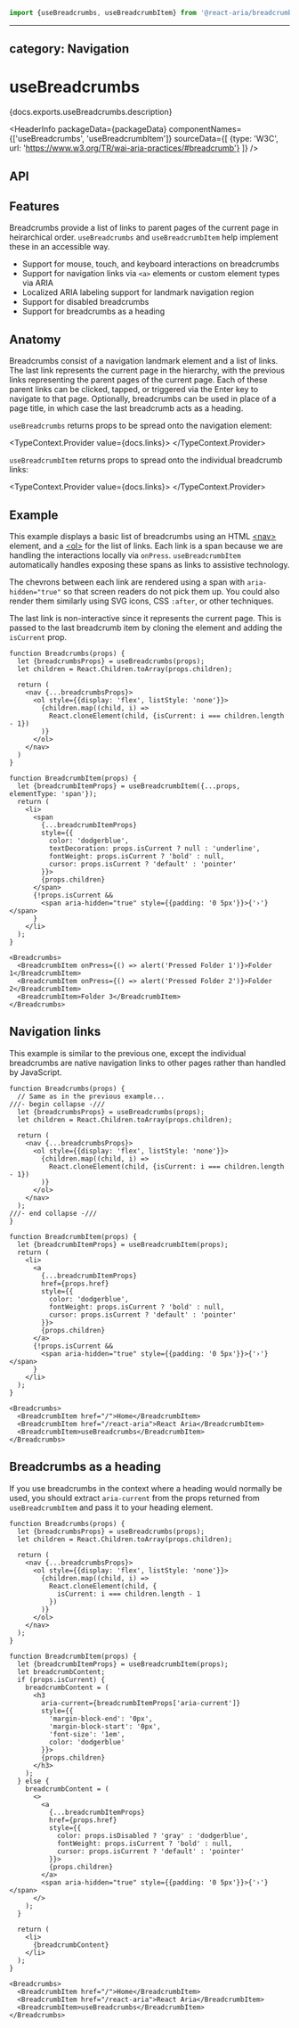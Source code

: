 <!-- Copyright 2020 Adobe. All rights reserved.
This file is licensed to you under the Apache License, Version 2.0 (the "License");
you may not use this file except in compliance with the License. You may obtain a copy
of the License at http://www.apache.org/licenses/LICENSE-2.0
Unless required by applicable law or agreed to in writing, software distributed under
the License is distributed on an "AS IS" BASIS, WITHOUT WARRANTIES OR REPRESENTATIONS
OF ANY KIND, either express or implied. See the License for the specific language
governing permissions and limitations under the License. -->



```jsx import
import {useBreadcrumbs, useBreadcrumbItem} from '@react-aria/breadcrumbs';
```

---
category: Navigation
---

# useBreadcrumbs

<p>{docs.exports.useBreadcrumbs.description}</p>

<HeaderInfo
  packageData={packageData}
  componentNames={['useBreadcrumbs', 'useBreadcrumbItem']}
  sourceData={[
    {type: 'W3C', url: 'https://www.w3.org/TR/wai-aria-practices/#breadcrumb'}
  ]} />

## API

<FunctionAPI function={docs.exports.useBreadcrumbs} links={docs.links} />
<FunctionAPI function={docs.exports.useBreadcrumbItem} links={docs.links} />

## Features

Breadcrumbs provide a list of links to parent pages of the current page in heirarchical order.
`useBreadcrumbs` and `useBreadcrumbItem` help implement these in an accessible way.

* Support for mouse, touch, and keyboard interactions on breadcrumbs
* Support for navigation links via `<a>` elements or custom element types via ARIA
* Localized ARIA labeling support for landmark navigation region
* Support for disabled breadcrumbs
* Support for breadcrumbs as a heading

## Anatomy

Breadcrumbs consist of a navigation landmark element and a list of links. The last link
represents the current page in the hierarchy, with the previous links representing the
parent pages of the current page. Each of these parent links can be clicked, tapped, or
triggered via the Enter key to navigate to that page. Optionally, breadcrumbs can be used
in place of a page title, in which case the last breadcrumb acts as a heading.

`useBreadcrumbs` returns props to be spread onto the navigation element:

<TypeContext.Provider value={docs.links}>
  <InterfaceType properties={docs.links[docs.exports.useBreadcrumbs.return.id].properties} />
</TypeContext.Provider>

`useBreadcrumbItem` returns props to spread onto the individual breadcrumb links:

<TypeContext.Provider value={docs.links}>
  <InterfaceType properties={docs.links[docs.exports.useBreadcrumbItem.return.id].properties} />
</TypeContext.Provider>

## Example

This example displays a basic list of breadcrumbs using an HTML
[&lt;nav&gt;](https://developer.mozilla.org/en-US/docs/Web/HTML/Element/nav)
element, and a [&lt;ol&gt;](https://developer.mozilla.org/en-US/docs/Web/HTML/Element/ol)
for the list of links. Each link is a span because we are handling the interactions
locally via `onPress`. `useBreadcrumbItem` automatically handles exposing these
spans as links to assistive technology.

The chevrons between each link are rendered using a span with `aria-hidden="true"` so that
screen readers do not pick them up. You could also render them similarly using SVG icons,
CSS `:after`, or other techniques.

The last link is non-interactive since it represents the current page. This is
passed to the last breadcrumb item by cloning the element and adding the `isCurrent`
prop.

```tsx example
function Breadcrumbs(props) {
  let {breadcrumbsProps} = useBreadcrumbs(props);
  let children = React.Children.toArray(props.children);

  return (
    <nav {...breadcrumbsProps}>
      <ol style={{display: 'flex', listStyle: 'none'}}>
        {children.map((child, i) =>
          React.cloneElement(child, {isCurrent: i === children.length - 1})
        )}
      </ol>
    </nav>
  )
}

function BreadcrumbItem(props) {
  let {breadcrumbItemProps} = useBreadcrumbItem({...props, elementType: 'span'});
  return (
    <li>
      <span
        {...breadcrumbItemProps}
        style={{
          color: 'dodgerblue',
          textDecoration: props.isCurrent ? null : 'underline',
          fontWeight: props.isCurrent ? 'bold' : null,
          cursor: props.isCurrent ? 'default' : 'pointer'
        }}>
        {props.children}
      </span>
      {!props.isCurrent &&
        <span aria-hidden="true" style={{padding: '0 5px'}}>{'›'}</span>
      }
    </li>
  );
}

<Breadcrumbs>
  <BreadcrumbItem onPress={() => alert('Pressed Folder 1')}>Folder 1</BreadcrumbItem>
  <BreadcrumbItem onPress={() => alert('Pressed Folder 2')}>Folder 2</BreadcrumbItem>
  <BreadcrumbItem>Folder 3</BreadcrumbItem>
</Breadcrumbs>
```

## Navigation links

This example is similar to the previous one, except the individual breadcrumbs
are native navigation links to other pages rather than handled by JavaScript.

```tsx example
function Breadcrumbs(props) {
  // Same as in the previous example...
///- begin collapse -///
  let {breadcrumbsProps} = useBreadcrumbs(props);
  let children = React.Children.toArray(props.children);

  return (
    <nav {...breadcrumbsProps}>
      <ol style={{display: 'flex', listStyle: 'none'}}>
        {children.map((child, i) =>
          React.cloneElement(child, {isCurrent: i === children.length - 1})
        )}
      </ol>
    </nav>
  );
///- end collapse -///
}

function BreadcrumbItem(props) {
  let {breadcrumbItemProps} = useBreadcrumbItem(props);
  return (
    <li>
      <a
        {...breadcrumbItemProps}
        href={props.href}
        style={{
          color: 'dodgerblue',
          fontWeight: props.isCurrent ? 'bold' : null,
          cursor: props.isCurrent ? 'default' : 'pointer'
        }}>
        {props.children}
      </a>
      {!props.isCurrent &&
        <span aria-hidden="true" style={{padding: '0 5px'}}>{'›'}</span>
      }
    </li>
  );
}

<Breadcrumbs>
  <BreadcrumbItem href="/">Home</BreadcrumbItem>
  <BreadcrumbItem href="/react-aria">React Aria</BreadcrumbItem>
  <BreadcrumbItem>useBreadcrumbs</BreadcrumbItem>
</Breadcrumbs>
```

## Breadcrumbs as a heading

If you use breadcrumbs in the context where a heading would normally be used,
you should extract `aria-current` from the props returned from `useBreadcrumbItem` and pass
it to your heading element.

```tsx example
function Breadcrumbs(props) {
  let {breadcrumbsProps} = useBreadcrumbs(props);
  let children = React.Children.toArray(props.children);

  return (
    <nav {...breadcrumbsProps}>
      <ol style={{display: 'flex', listStyle: 'none'}}>
        {children.map((child, i) =>
          React.cloneElement(child, {
            isCurrent: i === children.length - 1
          })
        )}
      </ol>
    </nav>
  );
}

function BreadcrumbItem(props) {
  let {breadcrumbItemProps} = useBreadcrumbItem(props);
  let breadcrumbContent;
  if (props.isCurrent) {
    breadcrumbContent = (
      <h3
        aria-current={breadcrumbItemProps['aria-current']}
        style={{
          'margin-block-end': '0px',
          'margin-block-start': '0px',
          'font-size': '1em',
          color: 'dodgerblue'
        }}>
        {props.children}
      </h3>
    );
  } else {
    breadcrumbContent = (
      <>
        <a
          {...breadcrumbItemProps}
          href={props.href}
          style={{
            color: props.isDisabled ? 'gray' : 'dodgerblue',
            fontWeight: props.isCurrent ? 'bold' : null,
            cursor: props.isCurrent ? 'default' : 'pointer'
          }}>
          {props.children}
        </a>
        <span aria-hidden="true" style={{padding: '0 5px'}}>{'›'}</span>
      </>
    );
  }

  return (
    <li>
      {breadcrumbContent}
    </li>
  );
}

<Breadcrumbs>
  <BreadcrumbItem href="/">Home</BreadcrumbItem>
  <BreadcrumbItem href="/react-aria">React Aria</BreadcrumbItem>
  <BreadcrumbItem>useBreadcrumbs</BreadcrumbItem>
</Breadcrumbs>
```
